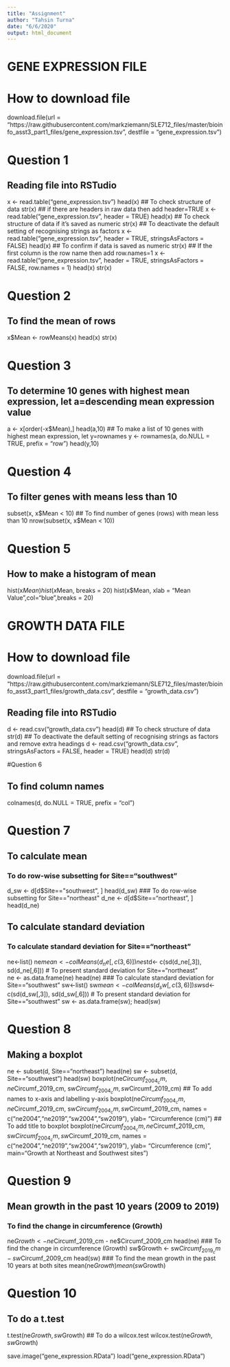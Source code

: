 ```yaml
---
title: "Assignment"
author: "Tahsin Turna"
date: "6/6/2020"
output: html_document
---
```



# GENE EXPRESSION FILE

# How to download file
download.file(url = "https://raw.githubusercontent.com/markziemann/SLE712_files/master/bioinfo_asst3_part1_files/gene_expression.tsv", 
              destfile = "gene_expression.tsv")

# Question 1

## Reading file into RSTudio
x <- read.table("gene_expression.tsv")
head(x)
## To check structure of data 
str(x)
## if there are headers in raw data then add header=TRUE
x <- read.table("gene_expression.tsv", header = TRUE)
head(x)
## To check structure of data if it's saved as numeric
str(x)
## To deactivate the default setting of recognising strings as factors
x <- read.table("gene_expression.tsv", header = TRUE, stringsAsFactors = FALSE)
head(x)
## To confirm if data is saved as numeric
str(x)
## If the first column is the row name then add row.names=1
x <- read.table("gene_expression.tsv", header = TRUE, stringsAsFactors = FALSE, row.names = 1)
head(x)
str(x)

# Question 2

## To find the mean of rows
x$Mean <- rowMeans(x)
head(x)
str(x)

# Question 3

## To determine 10 genes with highest mean expression, let a=descending mean expression value
a <- x[order(-x$Mean),]
head(a,10)
## To make a list of 10 genes with highest mean expression, let y=rownames
y <- rownames(a, do.NULL = TRUE, prefix = "row")
head(y,10)

# Question 4
## To filter genes with means less than 10
subset(x, x$Mean < 10)
## To find number of genes (rows) with mean less than 10
nrow(subset(x, x$Mean < 10))

# Question 5 

## How to make a histogram of mean
hist(x$Mean)
hist(x$Mean, breaks = 20)
hist(x$Mean, xlab = "Mean Value",col="blue",breaks = 20)


# GROWTH DATA FILE

# How to download file
download.file(url = "https://raw.githubusercontent.com/markziemann/SLE712_files/master/bioinfo_asst3_part1_files/growth_data.csv", 
              destfile = "growth_data.csv")

## Reading file into RSTudio
d <- read.csv("growth_data.csv")
head(d)
## To check structure of data 
str(d)
## To deactivate the default setting of recognising strings as factors and remove extra headings
d <- read.csv("growth_data.csv", stringsAsFactors = FALSE, header = TRUE)
head(d)
str(d)

#Question 6

## To find column names
colnames(d, do.NULL = TRUE, prefix = "col")

# Question 7 

## To calculate mean
### To do row-wise subsetting for Site=="southwest"
d_sw <- d[d$Site=="southwest", ]
head(d_sw)
### To do row-wise subsetting for Site=="northeast"
d_ne <- d[d$Site=="northeast", ]
head(d_ne)

## To calculate standard deviation
### To calculate standard deviation for Site=="northeast" 
ne<-list()
ne$mean<-colMeans(d_ne[,c(3,6)])
ne$std<- c(sd(d_ne[,3]), sd(d_ne[,6]))
# To present standard deviation for Site=="northeast"  
ne <- as.data.frame(ne)
head(ne)
### To calculate standard deviation for Site=="southwest"
sw<-list()
sw$mean<-colMeans(d_sw[,c(3,6)])
sw$sd<- c(sd(d_sw[,3]), sd(d_sw[,6]))
# To present standard deviation for Site=="southwest" 
sw <- as.data.frame(sw);
head(sw)

# Question 8

## Making a boxplot
ne <- subset(d, Site=="northeast")
head(ne)
sw <- subset(d, Site=="southwest")
head(sw)
boxplot(ne$Circumf_2004_cm, ne$Circumf_2019_cm, sw$Circumf_2004_cm, sw$Circumf_2019_cm)
## To add names to x-axis and labelling y-axis
boxplot(ne$Circumf_2004_cm, ne$Circumf_2019_cm, sw$Circumf_2004_cm, sw$Circumf_2019_cm, names = c("ne2004","ne2019","sw2004","sw2019"), ylab= "Circumference (cm)")
## To add title to boxplot
boxplot(ne$Circumf_2004_cm, ne$Circumf_2019_cm, sw$Circumf_2004_cm, sw$Circumf_2019_cm, names = c("ne2004","ne2019","sw2004","sw2019"), ylab= "Circumference (cm)", main="Growth at Northeast and Southwest sites")

# Question 9

## Mean growth in the past 10 years (2009 to 2019)
### To find the change in circumference (Growth)
ne$Growth <- ne$Circumf_2019_cm - ne$Circumf_2009_cm
head(ne)
### To find the change in circumference (Growth)
sw$Growth <- sw$Circumf_2019_cm - sw$Circumf_2009_cm
head(sw)
### To find the mean growth in the past 10 years at both sites
mean(ne$Growth)
mean(sw$Growth)

# Question 10 
## To do a t.test
t.test(ne$Growth, sw$Growth)
## To do a wilcox.test
wilcox.test(ne$Growth, sw$Growth)


save.image("gene_expression.RData")
load("gene_expression.RData")